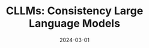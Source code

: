 ---
title: "CLLMs: Consistency Large Language Models"
date: '2024-03-01'
tags: ['ICML2024']
draft: false
authors: ['Siqi Kou*', 'Lanxiang Hu*', 'Zhezhi He', 'Zhijie Deng', 'Hao Zhang']
canonicalUrl: https://arxiv.org/pdf/2403.00835.pdf
---